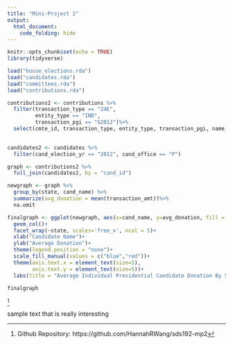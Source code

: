 ```yaml
---
title: "Mini-Project 2"
output:
  html_document:
    code_folding: hide
---
```


```r
knitr::opts_chunk$set(echo = TRUE)
library(tidyverse)
```

```r
load("house_elections.rda")
load("candidates.rda")
load("committees.rda")
load("contributions.rda")
```

```r
contributions2 <- contributions %>%
  filter(transaction_type == "24E", 
         entity_type == "IND", 
         transaction_pgi == "G2012")%>%
  select(cmte_id, transaction_type, entity_type, transaction_pgi, name, state, transaction_amt, cand_id, file_num)
  
```

```r
candidates2 <- candidates %>%
  filter(cand_election_yr == "2012", cand_office == "P")
```

```r
graph <- contributions2 %>%
  full_join(candidates2, by = "cand_id")
```

```r
newgraph <- graph %>%
  group_by(state, cand_name) %>%
  summarize(avg_donation = mean(transaction_amt))%>%
  na.omit
```

```r
finalgraph <- ggplot(newgraph, aes(x=cand_name, y=avg_donation, fill = cand_name))+
  geom_col()+
  facet_wrap(~state, scales='free_x', ncol = 5)+
  xlab("Candidate Name")+
  ylab("Average Donation")+
  theme(legend.position = "none")+
  scale_fill_manual(values = c("blue","red"))+
  theme(axis.text.x = element_text(size=5),
        axis.text.y = element_text(size=5))+
  labs(title = "Average Individual Presidential Candidate Donation By State")
  
finalgraph
```




^[Github Repository: https://github.com/HannahRWang/sds192-mp2]


sample text that is really interesting